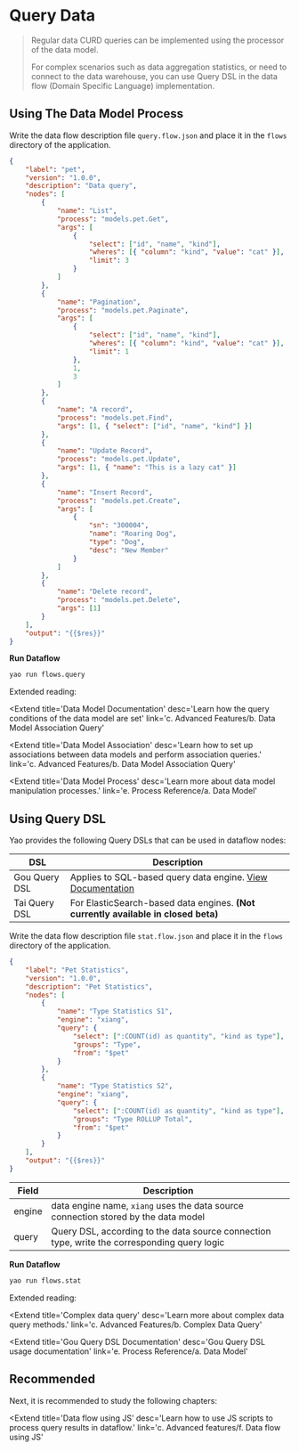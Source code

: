 # Query Data

<blockquote>
	<p>Regular data CURD queries can be implemented using the processor of the data model. </p>
	<p>
		For complex scenarios such as data aggregation statistics, or need to connect to the
		data warehouse, you can use Query DSL in the data flow (Domain Specific Language)
		implementation.
	</p>
</blockquote>

## Using The Data Model Process

Write the data flow description file `query.flow.json` and place it in the `flows` directory of the application.

```json
{
	"label": "pet",
	"version": "1.0.0",
	"description": "Data query",
	"nodes": [
		{
			"name": "List",
			"process": "models.pet.Get",
			"args": [
				{
					"select": ["id", "name", "kind"],
					"wheres": [{ "column": "kind", "value": "cat" }],
					"limit": 3
				}
			]
		},
		{
			"name": "Pagination",
			"process": "models.pet.Paginate",
			"args": [
				{
					"select": ["id", "name", "kind"],
					"wheres": [{ "column": "kind", "value": "cat" }],
					"limit": 1
				},
				1,
				3
			]
		},
		{
			"name": "A record",
			"process": "models.pet.Find",
			"args": [1, { "select": ["id", "name", "kind"] }]
		},
		{
			"name": "Update Record",
			"process": "models.pet.Update",
			"args": [1, { "name": "This is a lazy cat" }]
		},
		{
			"name": "Insert Record",
			"process": "models.pet.Create",
			"args": [
				{
					"sn": "300004",
					"name": "Roaring Dog",
					"type": "Dog",
					"desc": "New Member"
				}
			]
		},
		{
			"name": "Delete record",
			"process": "models.pet.Delete",
			"args": [1]
		}
	],
	"output": "{{$res}}"
}
```

**Run Dataflow**

```bash
yao run flows.query
```

Extended reading:

<Extend
	title='Data Model Documentation'
	desc='Learn how the query conditions of the data model are set'
	link='c. Advanced Features/b. Data Model Association Query'
></Extend>

<Extend
	title='Data Model Association'
	desc='Learn how to set up associations between data models and perform association queries.'
	link='c. Advanced Features/b. Data Model Association Query'
></Extend>

<Extend
	title='Data Model Process'
	desc='Learn more about data model manipulation processes.'
	link='e. Process Reference/a. Data Model'
></Extend>

## Using Query DSL

Yao provides the following Query DSLs that can be used in dataflow nodes:

| DSL           | Description                                                                                     |
| ------------- | ----------------------------------------------------------------------------------------------- |
| Gou Query DSL | Applies to SQL-based query data engine. <a href="#"> View Documentation </a>                    |
| Tai Query DSL | For ElasticSearch-based data engines. <strong>(Not currently available in closed beta)</strong> |

Write the data flow description file `stat.flow.json` and place it in the `flows` directory of the application.

```json
{
	"label": "Pet Statistics",
	"version": "1.0.0",
	"description": "Pet Statistics",
	"nodes": [
		{
			"name": "Type Statistics S1",
			"engine": "xiang",
			"query": {
				"select": [":COUNT(id) as quantity", "kind as type"],
				"groups": "Type",
				"from": "$pet"
			}
		},
		{
			"name": "Type Statistics S2",
			"engine": "xiang",
			"query": {
				"select": [":COUNT(id) as quantity", "kind as type"],
				"groups": "Type ROLLUP Total",
				"from": "$pet"
			}
		}
	],
	"output": "{{$res}}"
}
```

| Field  | Description                                                                                  |
| ------ | -------------------------------------------------------------------------------------------- |
| engine | data engine name, `xiang` uses the data source connection stored by the data model           |
| query  | Query DSL, according to the data source connection type, write the corresponding query logic |

**Run Dataflow**

```bash
yao run flows.stat
```

Extended reading:

<Extend
	title='Complex data query'
	desc='Learn more about complex data query methods.'
	link='c. Advanced Features/b. Complex Data Query'
></Extend>

<Extend
	title='Gou Query DSL Documentation'
	desc='Gou Query DSL usage documentation'
	link='e. Process Reference/a. Data Model'
></Extend>

## Recommended

Next, it is recommended to study the following chapters:

<Extend
	title='Data flow using JS'
	desc='Learn how to use JS scripts to process query results in dataflow.'
	link='c. Advanced features/f. Data flow using JS'
></Extend>

<Div style={{ display: 'flex', justifyContent: 'space-between' }}>
	<Link type='prev' title='Write data flow' link='b. Basic features/e. Write data flow'></Link>
	<Link
		type='next'
		title='Data flow using JS'
		link='c. Advanced features/f. Data flow using JS'
	></Link>
</Div>
